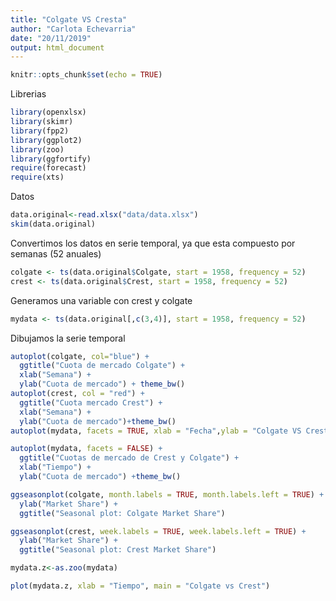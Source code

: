 ```yaml
---
title: "Colgate VS Cresta"
author: "Carlota Echevarria"
date: "20/11/2019"
output: html_document
---
```


```r
knitr::opts_chunk$set(echo = TRUE)
```


Librerias
```r
library(openxlsx)
library(skimr)
library(fpp2)
library(ggplot2)
library(zoo)
library(ggfortify)
require(forecast)
require(xts)
```

Datos
```r
data.original<-read.xlsx("data/data.xlsx") 
skim(data.original)
```

Convertimos los datos en serie temporal, ya que esta compuesto por semanas (52 anuales)
```r
colgate <- ts(data.original$Colgate, start = 1958, frequency = 52)
crest <- ts(data.original$Crest, start = 1958, frequency = 52)
```

Generamos una variable con crest y colgate
```r
mydata <- ts(data.original[,c(3,4)], start = 1958, frequency = 52)
```

Dibujamos la serie temporal
```r
autoplot(colgate, col="blue") +
  ggtitle("Cuota de mercado Colgate") +
  xlab("Semana") +
  ylab("Cuota de mercado") + theme_bw()
autoplot(crest, col = "red") +
  ggtitle("Cuota mercado Crest") +
  xlab("Semana") +
  ylab("Cuota de mercado")+theme_bw()
autoplot(mydata, facets = TRUE, xlab = "Fecha",ylab = "Colgate VS Cresta", main = "Cuota de mercado")+theme_bw()

autoplot(mydata, facets = FALSE) +
  ggtitle("Cuotas de mercado de Crest y Colgate") +
  xlab("Tiempo") +
  ylab("Cuota de mercado") +theme_bw()
```



```r
ggseasonplot(colgate, month.labels = TRUE, month.labels.left = TRUE) +
  ylab("Market Share") +
  ggtitle("Seasonal plot: Colgate Market Share")

ggseasonplot(crest, week.labels = TRUE, week.labels.left = TRUE) +
  ylab("Market Share") +
  ggtitle("Seasonal plot: Crest Market Share")
```



```r
mydata.z<-as.zoo(mydata)

plot(mydata.z, xlab = "Tiempo", main = "Colgate vs Crest")
```













